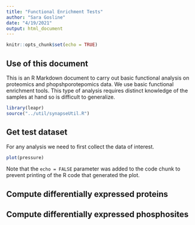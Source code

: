 ```yaml
---
title: "Functional Enrichment Tests"
author: "Sara Gosline"
date: "4/19/2021"
output: html_document
---
```


```r
knitr::opts_chunk$set(echo = TRUE)
```

## Use of this document

This is an R Markdown document to carry out basic functional analysis on proteomics and phopshporotepomics data. We use basic functional enrichment tools. This type of analysis requires distinct knowledge of the samples at hand so is difficult to generalize.

```r
library(leapr)
source("../util/synapseUtil.R")


```

## Get test dataset

For any analysis we need to first collect the data of interest.


```r
plot(pressure)
```

Note that the `echo = FALSE` parameter was added to the code chunk to prevent printing of the R code that generated the plot.

## Compute differentially expressed proteins



## Compute differentially expressed phosphosites

